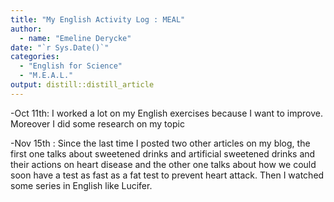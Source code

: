 ```yaml
---
title: "My English Activity Log : MEAL"
author:
  - name: "Emeline Derycke" 
date: "`r Sys.Date()`"
categories:
  - "English for Science"
  - "M.E.A.L."
output: distill::distill_article
---
```

-Oct 11th: I worked a lot on my English exercises because I want to improve. Moreover I did some research on my topic 

-Nov 15th : Since the last time I posted two other articles on my blog, the first one talks about sweetened drinks and artificial sweetened drinks and their actions on heart disease and the other one talks about how we could soon have a test as fast as a fat test to prevent heart attack. Then I watched some series in English  like Lucifer.

